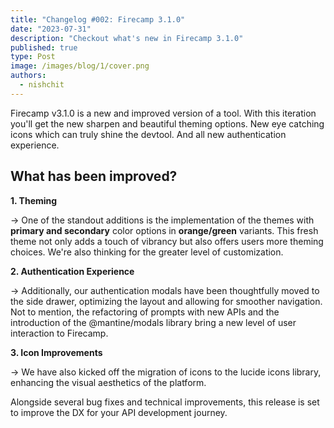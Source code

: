 ```yaml
---
title: "Changelog #002: Firecamp 3.1.0"
date: "2023-07-31"
description: "Checkout what's new in Firecamp 3.1.0"
published: true
type: Post
image: /images/blog/1/cover.png
authors:
  - nishchit
---
```


Firecamp v3.1.0 is a new and improved version of a tool. With this iteration you'll get the new sharpen and beautiful theming options. New eye catching icons which can truly shine the devtool. And all new authentication experience.

## What has been improved?
**1. Theming**

→ One of the standout additions is the implementation of the themes with **primary and secondary** color options in **orange/green** variants. This fresh theme not only adds a touch of vibrancy but also offers users more theming choices. We're also thinking for the greater level of customization.

**2. Authentication Experience**

→ Additionally, our authentication modals have been thoughtfully moved to the side drawer, optimizing the layout and allowing for smoother navigation. Not to mention, the refactoring of prompts with new APIs and the introduction of the @mantine/modals library bring a new level of user interaction to Firecamp.

**3. Icon Improvements**

→ We have also kicked off the migration of icons to the lucide icons library, enhancing the visual aesthetics of the platform. 

Alongside several bug fixes and technical improvements, this release is set to improve the DX for your API development journey.
